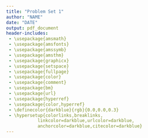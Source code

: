 ```yaml
---
title: "Problem Set 1"
author: "NAME"
date: "DATE"
output: pdf_document
header-includes: 
 - \usepackage{amsmath}
 - \usepackage{amsfonts}
 - \usepackage{amssymb}
 - \usepackage{amsthm}
 - \usepackage{graphicx}
 - \usepackage{setspace}
 - \usepackage{fullpage}
 - \usepackage{color}
 - \usepackage{comment}
 - \usepackage{bm}
 - \usepackage{url}
 - \usepackage{hyperref}
 - \usepackage{color,hyperref}
 - \definecolor{darkblue}{rgb}{0.0,0.0,0.3}
 - \hypersetup{colorlinks,breaklinks,
            linkcolor=darkblue,urlcolor=darkblue,
            anchorcolor=darkblue,citecolor=darkblue}
---
```


\maketitle

\begin{enumerate}
\item Identification
\begin{enumerate}
\item Identify the following greek letters by name. Include the meaning and common usage if you are able. 
\begin{enumerate}
\item $\delta$
\item $\beta$
\item $\alpha$
\item $\theta$
\item $\lambda$
\item $\mu$
\item $\Delta$
\end{enumerate}

\item Identify the following mathematical symbols by name. Include the meaning/usage. 
\begin{enumerate}
\item $\in$
\item $\cup$
\item $\subset$
\item $\wedge$
\end{enumerate}
\end{enumerate}

\item Necessary and Sufficient
\begin{enumerate}
\item Provide an example of a necessary condition 
\item What is the difference between necessary and sufficient?
\end{enumerate}

\item Set theory
\begin{enumerate}
\item In roster notation, write the set characterized in set-builder notation as $S = \{x \in \mathbb{Z}, 2 <x <5\}$.
\item Is the following statement True or False? $\forall x \in S, x\geq 2$ for $S = \{3,2,5,9\}$.
\item Is the following statement True or False? $\exists x \in S\; s.t. \; x \notin \mathbb{Z}$ for $S = \{3,2,5,9\}$.
\item Is $\{1,2,3,4\}$ a subset of $\{4,3,1,2\}$? Is it a proper subset?
\item Using logical symbols (including $\exists$ and $\forall$) write the definition of a proper subset.
\item If $A = \{soup, 8\}$ and $B = \{x, soup\}$ find $A \cup B$.
\item (Follow-up): Now find $A \cap B$.
\item (Follow-up): Find the Cartesian Product $A \times B$.
\end{enumerate}

\item Topics and Questions
    \begin{enumerate}
        \item List three things you struggled with on today's assignment. 
        \item What is your plan for improving the items listed above?
        \item What percent of the material was new to you today?
        \item What is one new concept you learned today?
        \item What question do you still have about the material?
    \end{enumerate}

\end{enumerate}